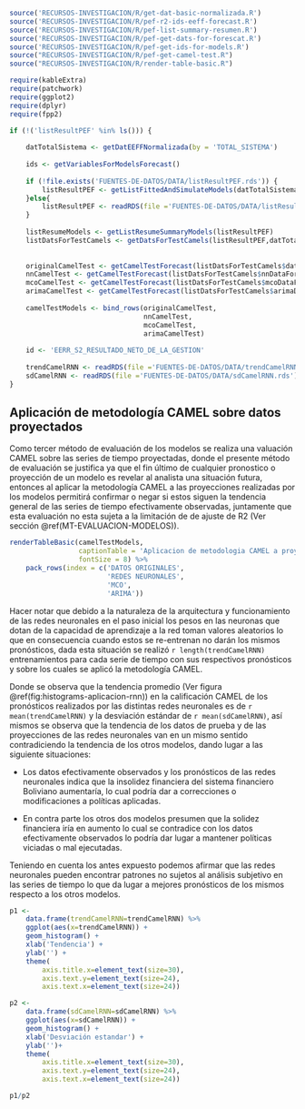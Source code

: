 
```r
source('RECURSOS-INVESTIGACION/R/get-dat-basic-normalizada.R')
source('RECURSOS-INVESTIGACION/R/pef-r2-ids-eeff-forecast.R')
source('RECURSOS-INVESTIGACION/R/pef-list-summary-resumen.R')
source('RECURSOS-INVESTIGACION/R/pef-get-dats-for-forescat.R')
source('RECURSOS-INVESTIGACION/R/pef-get-ids-for-models.R')
source("RECURSOS-INVESTIGACION/R/pef-get-camel-test.R")
source("RECURSOS-INVESTIGACION/R/render-table-basic.R")

require(kableExtra)
require(patchwork)
require(ggplot2)
require(dplyr)
require(fpp2)

if (!('listResultPEF' %in% ls())) {
    
    datTotalSistema <- getDatEEFFNormalizada(by = 'TOTAL_SISTEMA')
    
    ids <- getVariablesForModelsForecast()
    
    if (!file.exists('FUENTES-DE-DATOS/DATA/listResultPEF.rds')) {
        listResultPEF <- getListFittedAndSimulateModels(datTotalSistema,ids)
    }else{
        listResultPEF <- readRDS(file ='FUENTES-DE-DATOS/DATA/listResultPEF.rds')
    }
    
    listResumeModels <- getListResumeSummaryModels(listResultPEF)
    listDatsForTestCamels <- getDatsForTestCamels(listResultPEF,datTotalSistema,12,TRUE)
    
    
    originalCamelTest <- getCamelTestForecast(listDatsForTestCamels$datCuentas)
    nnCamelTest <- getCamelTestForecast(listDatsForTestCamels$nnDataForecastCuentas)
    mcoCamelTest <- getCamelTestForecast(listDatsForTestCamels$mcoDataForecastCuentas)
    arimaCamelTest <- getCamelTestForecast(listDatsForTestCamels$arimaDataForecastCuentas)
    
    camelTestModels <- bind_rows(originalCamelTest,
                                 nnCamelTest,
                                 mcoCamelTest,
                                 arimaCamelTest)
    
    id <- 'EERR_S2_RESULTADO_NETO_DE_LA_GESTION'
    
    trendCamelRNN <- readRDS(file ='FUENTES-DE-DATOS/DATA/trendCamelRNN.rds')
    sdCamelRNN <- readRDS(file ='FUENTES-DE-DATOS/DATA/sdCamelRNN.rds')
}

```

## Aplicación de metodología CAMEL sobre datos proyectados

<!--pero evaluar la eficacia de una proyección va más lejos que solo el ajuste -->

Como tercer método de evaluación de los modelos se realiza una valuación CAMEL sobre las series de tiempo proyectadas, donde el presente método de evaluación se justifica ya que el fin último de cualquier pronostico o proyección de un modelo es revelar al analista una situación futura, entonces al aplicar la metodología CAMEL a las proyecciones realizadas por los modelos permitirá confirmar o negar si estos siguen la tendencia general de las series de tiempo efectivamente observadas, juntamente que esta evaluación no esta sujeta a la limitación de de ajuste de R2 (Ver sección \@ref(MT-EVALUACION-MODELOS)).

\vspace*{15pt}
```r

renderTableBasic(camelTestModels, 
                 captionTable = 'Aplicacion de metodologia CAMEL a proyecciones realizadas',
                 fontSize = 8) %>% 
    pack_rows(index = c('DATOS ORIGINALES',
                        'REDES NEURONALES',
                        'MCO',
                        'ARIMA'))
```

Hacer notar que debido a la naturaleza de la arquitectura y funcionamiento de las redes neuronales en el paso inicial los pesos en las neuronas que dotan de la capacidad de aprendizaje a la red toman valores aleatorios lo que en consecuencia cuando estos se re-entrenan no darán los mismos pronósticos, dada esta situación se realizó `r length(trendCamelRNN)` entrenamientos para cada serie de tiempo con sus respectivos pronósticos y sobre los cuales se aplicó la metodología CAMEL.

Donde se observa que la tendencia promedio (Ver figura \@ref(fig:histograms-aplicacion-rnn)) en la calificación CAMEL de los pronósticos realizados por las distintas redes neuronales es de `r mean(trendCamelRNN)` y la desviación estándar de `r mean(sdCamelRNN)`, así mismos se observa que la tendencia de los datos de prueba y de las proyecciones de las redes neuronales van en un mismo sentido contradiciendo la tendencia de los otros modelos, dando lugar a las siguiente situaciones:

- Los datos efectivamente observados y los pronósticos de las redes neuronales indica que la insolidez financiera del sistema financiero Boliviano aumentaría, lo cual podría dar a correcciones o modificaciones a políticas aplicadas.

- En contra parte los otros dos modelos presumen que la solidez financiera iría en aumento lo cual se contradice con los datos efectivamente observados lo podría dar lugar a mantener políticas viciadas o mal ejecutadas.

Teniendo en cuenta los antes expuesto podemos afirmar que las redes neuronales pueden encontrar patrones no sujetos al análisis subjetivo en las series de tiempo lo que da lugar a mejores pronósticos de los mismos respecto a los otros modelos.

```{=latex}
\begin{figure}[h!]
```

```r

p1 <- 
    data.frame(trendCamelRNN=trendCamelRNN) %>% 
    ggplot(aes(x=trendCamelRNN)) + 
    geom_histogram() + 
    xlab('Tendencia') + 
    ylab('') +
    theme(
        axis.title.x=element_text(size=30),
        axis.text.y=element_text(size=24),
        axis.text.x=element_text(size=24))

p2 <- 
    data.frame(sdCamelRNN=sdCamelRNN) %>% 
    ggplot(aes(x=sdCamelRNN)) + 
    geom_histogram() + 
    xlab('Desviación estandar') + 
    ylab('')+
    theme(
        axis.title.x=element_text(size=30),
        axis.text.y=element_text(size=24),
        axis.text.x=element_text(size=24))

p1/p2
```

```{=latex}
\floatfoot{Fuente: Elaboración propia.}
\end{figure}
```

